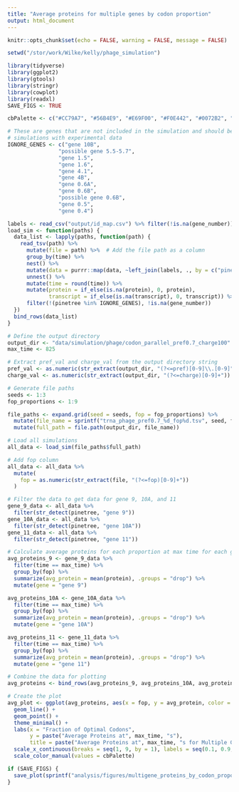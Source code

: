 ```yaml
---
title: "Average proteins for multiple genes by codon proportion"
output: html_document
---
```


```r
knitr::opts_chunk$set(echo = FALSE, warning = FALSE, message = FALSE)

setwd("/stor/work/Wilke/kelly/phage_simulation")

library(tidyverse)
library(ggplot2)
library(gtools)
library(stringr)
library(cowplot)
library(readxl)
SAVE_FIGS <- TRUE

cbPalette <- c("#CC79A7", "#56B4E9", "#E69F00", "#F0E442", "#0072B2", "#D55E00", "#009E73", "#999999")

# These are genes that are not included in the simulation and should be removed before comparing
# simulations with experimental data
IGNORE_GENES <- c("gene 10B",
                "possible gene 5.5-5.7",
                "gene 1.5",
                "gene 1.6",
                "gene 4.1",
                "gene 4B",
                "gene 0.6A",
                "gene 0.6B",
                "possible gene 0.6B",
                "gene 0.5",
                "gene 0.4")
```

```r
labels <- read_csv("output/id_map.csv") %>% filter(!is.na(gene_number))
load_sim <- function(paths) {
  data_list <- lapply(paths, function(path) {
    read_tsv(path) %>%
      mutate(file = path) %>%  # Add the file path as a column
      group_by(time) %>%
      nest() %>%
      mutate(data = purrr::map(data, ~left_join(labels, ., by = c("pinetree" = "species")))) %>%
      unnest() %>%
      mutate(time = round(time)) %>%
      mutate(protein = if_else(is.na(protein), 0, protein),
             transcript = if_else(is.na(transcript), 0, transcript)) %>%
      filter(!(pinetree %in% IGNORE_GENES), !is.na(gene_number))
  })
  bind_rows(data_list)
}

# Define the output directory
output_dir <- "data/simulation/phage/codon_parallel_pref0.7_charge100"
max_time <- 825

# Extract pref_val and charge_val from the output directory string
pref_val <- as.numeric(str_extract(output_dir, "(?<=pref)[0-9]\\.[0-9]"))
charge_val <- as.numeric(str_extract(output_dir, "(?<=charge)[0-9]+"))

# Generate file paths
seeds <- 1:3
fop_proportions <- 1:9

file_paths <- expand.grid(seed = seeds, fop = fop_proportions) %>%
  mutate(file_name = sprintf("trna_phage_pref0.7_%d_fop%d.tsv", seed, fop)) %>%
  mutate(full_path = file.path(output_dir, file_name))

# Load all simulations
all_data <- load_sim(file_paths$full_path)

# Add fop column
all_data <- all_data %>%
  mutate(
    fop = as.numeric(str_extract(file, "(?<=fop)[0-9]+"))
  )

# Filter the data to get data for gene 9, 10A, and 11
gene_9_data <- all_data %>%
  filter(str_detect(pinetree, "gene 9"))
gene_10A_data <- all_data %>%
  filter(str_detect(pinetree, "gene 10A"))
gene_11_data <- all_data %>%
  filter(str_detect(pinetree, "gene 11"))

# Calculate average proteins for each proportion at max time for each gene
avg_proteins_9 <- gene_9_data %>%
  filter(time == max_time) %>%
  group_by(fop) %>%
  summarize(avg_protein = mean(protein), .groups = "drop") %>%
  mutate(gene = "gene 9")

avg_proteins_10A <- gene_10A_data %>%
  filter(time == max_time) %>%
  group_by(fop) %>%
  summarize(avg_protein = mean(protein), .groups = "drop") %>%
  mutate(gene = "gene 10A")

avg_proteins_11 <- gene_11_data %>%
  filter(time == max_time) %>%
  group_by(fop) %>%
  summarize(avg_protein = mean(protein), .groups = "drop") %>%
  mutate(gene = "gene 11")

# Combine the data for plotting
avg_proteins <- bind_rows(avg_proteins_9, avg_proteins_10A, avg_proteins_11)

# Create the plot
avg_plot <- ggplot(avg_proteins, aes(x = fop, y = avg_protein, color = gene)) +
  geom_line() +
  geom_point() +
  theme_minimal() +
  labs(x = "Fraction of Optimal Codons", 
       y = paste("Average Proteins at", max_time, "s"), 
       title = paste("Average Proteins at", max_time, "s for Multiple Genes for Fractions of Optimal Codons [ tRNA pref proportion:", pref_val, "& charge rate:", charge_val, "]")) +
  scale_x_continuous(breaks = seq(1, 9, by = 1), labels = seq(0.1, 0.9, by = 0.1)) +
  scale_color_manual(values = cbPalette)

if (SAVE_FIGS) {
  save_plot(sprintf("analysis/figures/multigene_proteins_by_codon_proportion_%ds_pref%.1f_charge%d.pdf", max_time, pref_val, charge_val), avg_plot, base_width = 12, base_height = 12)
}
```